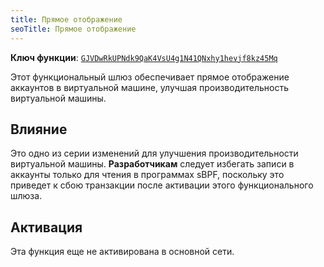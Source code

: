 ```yaml
---
title: Прямое отображение
seoTitle: Прямое отображение
---
```


**Ключ функции**:
[`GJVDwRkUPNdk9QaK4VsU4g1N41QNxhy1hevjf8kz45Mq`](https://explorer.solana.com/address/GJVDwRkUPNdk9QaK4VsU4g1N41QNxhy1hevjf8kz45Mq)

Этот функциональный шлюз обеспечивает прямое отображение аккаунтов в виртуальной
машине, улучшая производительность виртуальной машины.

## Влияние

Это одно из серии изменений для улучшения производительности виртуальной машины.
**Разработчикам** следует избегать записи в аккаунты только для чтения в
программах sBPF, поскольку это приведет к сбою транзакции после активации этого
функционального шлюза.

## Активация

Эта функция еще не активирована в основной сети.
